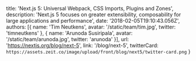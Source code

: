   title: 'Next.js 5: Universal Webpack, CSS Imports, Plugins and Zones',
  description: 'Next.js 5 focuses on greater extensibility, composability for large applications and performance',
  date: '2018-02-05T19:10:43.056Z',
  authors: [{
    name: 'Tim Neutkens',
    avatar: '/static/team/tim.jpg',
    twitter: 'timneutkens'
  }, {
    name: 'Arunoda Susiripala',
    avatar: '/static/team/arunoda.jpg',
    twitter: 'arunoda'
  }],
  url: 'https://nextjs.org/blog/next-5',
  link: '/blog/next-5',
  twitterCard: `https://assets.zeit.co/image/upload/front/blog/next5/twitter-card.png`
}
